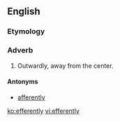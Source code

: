 ==English==
===Etymology===
{{suffix|efferent|ly}}

===Adverb===
{{en-adv}}

# Outwardly, away from the center.

====Antonyms====
*[[afferently]]

[[ko:efferently]]
[[vi:efferently]]